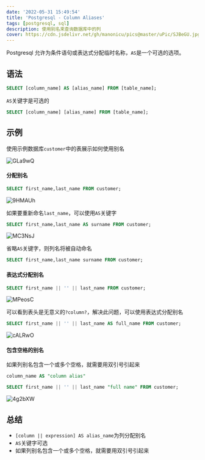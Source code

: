 ```yaml
---
date: '2022-05-31 15:49:54'
title: 'Postgresql - Column Aliases'
tags: [postgresql, sql]
description: 使用别名来查询数据库中的列
cover: https://cdn.jsdelivr.net/gh/manonicu/pics@master/uPic/SJBeGU.jpg
---
```


Postgresql 允许为条件语句或表达式分配临时名称，`AS`是一个可选的选项。

## 语法

```sql
SELECT [column_name] AS [alias_name] FROM [table_name];
```

`AS`关键字是可选的

```sql
SELECT [column_name] [alias_name] FROM [table_name];
```

## 示例

使用示例数据库`customer`中的表展示如何使用别名

![GLa9wQ](https://cdn.jsdelivr.net/gh/manonicu/pics@master/uPic/GLa9wQ.jpg)

#### 分配别名

```sql
SELECT first_name,last_name FROM customer;
```

![9HMAUh](https://cdn.jsdelivr.net/gh/manonicu/pics@master/uPic/9HMAUh.jpg)

如果要重新命名`last_name`，可以使用`AS`关键字

```sql
SELECT first_name,last_name AS surname FROM customer;
```

![MC3NsJ](https://cdn.jsdelivr.net/gh/manonicu/pics@master/uPic/MC3NsJ.jpg)

省略`AS`关键字，则列名将被自动命名

```sql
SELECT first_name,last_name surname FROM customer;
```

#### 表达式分配别名

```sql
SELECT first_name || '' || last_name FROM customer;
```

![MPeosC](https://cdn.jsdelivr.net/gh/manonicu/pics@master/uPic/MPeosC.jpg)

可以看到表头是无意义的`?column?`，解决此问题，可以使用表达式分配别名

```sql
SELECT first_name || '' || last_name AS full_name FROM customer;
```
![cALRwO](https://cdn.jsdelivr.net/gh/manonicu/pics@master/uPic/cALRwO.jpg)

#### 包含空格的别名

如果列别名包含一个或多个空格，就需要用双引号引起来

```sql
column_name AS "column alias"
```

```sql
SELECT first_name || '' || last_name "full name" FROM customer;
```
![4g2bXW](https://cdn.jsdelivr.net/gh/manonicu/pics@master/uPic/4g2bXW.jpg)

## 总结

- `[column || expression] AS alias_name`为列分配别名
- `AS`关键字可选
- 如果列别名包含一个或多个空格，就需要用双引号引起来
